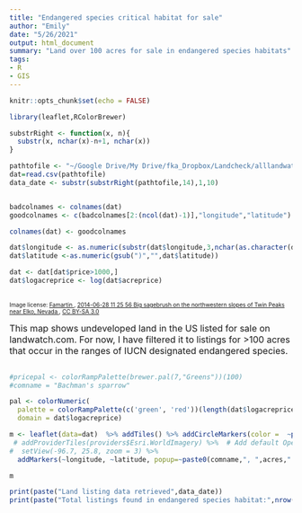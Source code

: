 ```yaml
---
title: "Endangered species critical habitat for sale"
author: "Emily"
date: "5/26/2021"
output: html_document
summary: "Land over 100 acres for sale in endangered species habitats"
tags:
- R
- GIS
---
```


```r
knitr::opts_chunk$set(echo = FALSE)
```

```r
library(leaflet,RColorBrewer)

substrRight <- function(x, n){
  substr(x, nchar(x)-n+1, nchar(x))
}

pathtofile <- "~/Google Drive/My Drive/fka_Dropbox/Landcheck/alllandwatchcrithab_2021-05-26.csv"
dat=read.csv(pathtofile)
data_date <- substr(substrRight(pathtofile,14),1,10)


badcolnames <- colnames(dat)
goodcolnames <- c(badcolnames[2:(ncol(dat)-1)],"longitude","latitude")

colnames(dat) <- goodcolnames

dat$longitude <- as.numeric(substr(dat$longitude,3,nchar(as.character(dat$longitude))))
dat$latitude <-as.numeric(gsub(")","",dat$latitude))

dat <- dat[dat$price>1000,]
dat$logacreprice <- log(dat$acreprice)

```
## 

<font size = "1">Image license:
<a href="https://commons.wikimedia.org/wiki/User:Famartin"> Famartin </a>, <a href = "https://commons.wikimedia.org/wiki/File:2014-06-28_11_25_56_Big_sagebrush_on_the_northwestern_slopes_of_Twin_Peaks_near_Elko,_Nevada.JPG "> 2014-06-28 11 25 56 Big sagebrush on the northwestern slopes of Twin Peaks near Elko, Nevada </a>, <a href=" https://commons.org .commons.org -sa / 3.0 / legalcode "rel =" license "> CC BY-SA 3.0 </a></font>

<font size = "3"> This map shows undeveloped land in the US listed for sale on landwatch.com. For now, I have filtered it to listings for >100 acres that occur in the ranges of IUCN designated endangered species. </font>

##

```r
#pricepal <- colorRampPalette(brewer.pal(7,"Greens"))(100)
#comname = "Bachman's sparrow"

pal <- colorNumeric(
  palette = colorRampPalette(c('green', 'red'))(length(dat$logacreprice)), 
  domain = dat$logacreprice)

m <- leaflet(data=dat)  %>% addTiles() %>% addCircleMarkers(color =  ~pal(dat$logacreprice)) %>%#, radius = dat$acres/500) %>%
 # addProviderTiles(providers$Esri.WorldImagery) %>%  # Add default OpenStreetMap map tiles
#  setView(-96.7, 25.8, zoom = 3) %>%
  addMarkers(~longitude, ~latitude, popup=~paste0(comname,", ",acres," acres in ",city,", ",state,  ": ", ' <a href="https://www.landwatch.com',canonicalUrl,'"> See listing </a>'))

m
```
```r
print(paste("Land listing data retrieved",data_date))
print(paste("Total listings found in endangered species habitat:",nrow(dat)+1))
```
